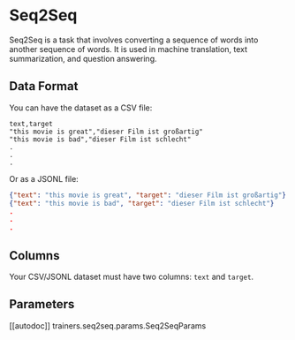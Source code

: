 # Seq2Seq

Seq2Seq is a task that involves converting a sequence of words into another sequence of words.
It is used in machine translation, text summarization, and question answering.

## Data Format

You can have the dataset as a CSV file:

```csv
text,target
"this movie is great","dieser Film ist großartig"
"this movie is bad","dieser Film ist schlecht"
.
.
.
```

Or as a JSONL file:

```json
{"text": "this movie is great", "target": "dieser Film ist großartig"}
{"text": "this movie is bad", "target": "dieser Film ist schlecht"}
.
.
.
```


## Columns

Your CSV/JSONL dataset must have two columns: `text` and `target`.


## Parameters

[[autodoc]] trainers.seq2seq.params.Seq2SeqParams
